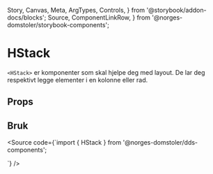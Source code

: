  Story,
  Canvas,
  Meta,
  ArgTypes,
  Controls,
} from '@storybook/addon-docs/blocks';
  Source,
  ComponentLinkRow,
} from '@norges-domstoler/storybook-components';

<Meta of={StackStories} />

# HStack

<ComponentLinkRow
  docsHref="https://design.domstol.no/987b33f71/p/8539cc-stack"
  githubHref="https://github.com/domstolene/designsystem/tree/main/packages/components/src/components/Stack"
  storybookHref="https://domstolene.github.io/designsystem/?path=/story/dds-components-layout-primitives-hstack--default"
/>

`<HStack>` er komponenter som skal hjelpe deg med layout.
De lar deg respektivt legge elementer i en kolonne eller rad.

## Props

<Canvas of={StackStories.Preview} />
<Controls of={StackStories.Preview} />

## Bruk

<Source
  code={`import { HStack } from '@norges-domstoler/dds-components';

<HStack justifyContent="space-between">
  <div />
  <div />
  <div />
</HStack>
`} />
